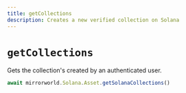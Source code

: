 ```yaml
---
title: getCollections
description: Creates a new verified collection on Solana
---
```


# `getCollections`

Gets the collection's created by an authenticated user.

```ts
await mirrorworld.Solana.Asset.getSolanaCollections()
```
